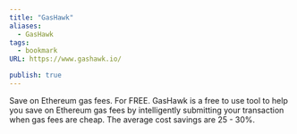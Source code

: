 ```yaml
---
title: "GasHawk"
aliases:
  - GasHawk
tags:
  - bookmark
URL: https://www.gashawk.io/

publish: true
---
```




Save on Ethereum gas fees.
For FREE.
GasHawk is a free to use tool to help you save on Ethereum gas fees by intelligently submitting your transaction when gas fees are cheap. The average cost savings are 25 - 30%.